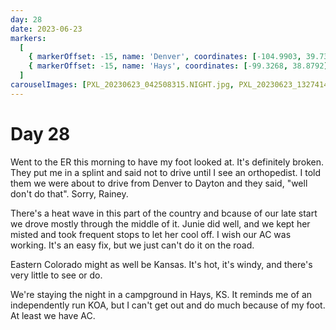 ```yaml
---
day: 28
date: 2023-06-23
markers:
  [
    { markerOffset: -15, name: 'Denver', coordinates: [-104.9903, 39.7392] },
    { markerOffset: -15, name: 'Hays', coordinates: [-99.3268, 38.8792] },
  ]
carouselImages: [PXL_20230623_042508315.NIGHT.jpg, PXL_20230623_132741488.jpg]
---
```


# Day 28

Went to the ER this morning to have my foot looked at. It's definitely broken. They put me in a splint and said not to drive until I see an orthopedist. I told them we were about to drive from Denver to Dayton and they said, "well don't do that". Sorry, Rainey.

There's a heat wave in this part of the country and bcause of our late start we drove mostly through the middle of it. Junie did well, and we kept her misted and took frequent stops to let her cool off. I wish our AC was working. It's an easy fix, but we just can't do it on the road.

Eastern Colorado might as well be Kansas. It's hot, it's windy, and there's very little to see or do.

We're staying the night in a campground in Hays, KS. It reminds me of an independently run KOA, but I can't get out and do much because of my foot. At least we have AC.
